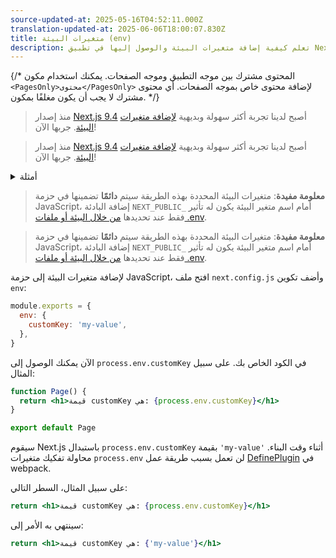 ```yaml
---
source-updated-at: 2025-05-16T04:52:11.000Z
translation-updated-at: 2025-06-06T18:00:07.830Z
title: متغيرات البيئة (env)
description: تعلم كيفية إضافة متغيرات البيئة والوصول إليها في تطبيق Next.js أثناء وقت البناء.
---
```


{/* المحتوى مشترك بين موجه التطبيق وموجه الصفحات. يمكنك استخدام مكون `<PagesOnly>محتوى</PagesOnly>` لإضافة محتوى خاص بموجه الصفحات. أي محتوى مشترك لا يجب أن يكون مغلفًا بمكون. */}

<AppOnly>

> منذ إصدار [Next.js 9.4](https://nextjs.org/blog/next-9-4) أصبح لدينا تجربة أكثر سهولة وبديهية [لإضافة متغيرات البيئة](/docs/app/building-your-application/configuring/environment-variables). جربها الآن!

</AppOnly>

<PagesOnly>

> منذ إصدار [Next.js 9.4](https://nextjs.org/blog/next-9-4) أصبح لدينا تجربة أكثر سهولة وبديهية [لإضافة متغيرات البيئة](/docs/pages/building-your-application/configuring/environment-variables). جربها الآن!

</PagesOnly>

<details>
  <summary>أمثلة</summary>

- [مع متغيرات البيئة](https://github.com/vercel/next.js/tree/canary/examples/with-env-from-next-config-js)

</details>

<AppOnly>

> **معلومة مفيدة**: متغيرات البيئة المحددة بهذه الطريقة سيتم **دائمًا** تضمينها في حزمة JavaScript، إضافة البادئة `NEXT_PUBLIC_` أمام اسم متغير البيئة يكون له تأثير فقط عند تحديدها [من خلال البيئة أو ملفات .env](/docs/app/building-your-application/configuring/environment-variables).

</AppOnly>

<PagesOnly>

> **معلومة مفيدة**: متغيرات البيئة المحددة بهذه الطريقة سيتم **دائمًا** تضمينها في حزمة JavaScript، إضافة البادئة `NEXT_PUBLIC_` أمام اسم متغير البيئة يكون له تأثير فقط عند تحديدها [من خلال البيئة أو ملفات .env](/docs/pages/building-your-application/configuring/environment-variables).

</PagesOnly>

لإضافة متغيرات البيئة إلى حزمة JavaScript، افتح ملف `next.config.js` وأضف تكوين `env`:

```js filename="next.config.js"
module.exports = {
  env: {
    customKey: 'my-value',
  },
}
```

الآن يمكنك الوصول إلى `process.env.customKey` في الكود الخاص بك. على سبيل المثال:

```jsx
function Page() {
  return <h1>قيمة customKey هي: {process.env.customKey}</h1>
}

export default Page
```

سيقوم Next.js باستبدال `process.env.customKey` بقيمة `'my-value'` أثناء وقت البناء. محاولة تفكيك متغيرات `process.env` لن تعمل بسبب طريقة عمل [DefinePlugin](https://webpack.js.org/plugins/define-plugin/) في webpack.

على سبيل المثال، السطر التالي:

```jsx
return <h1>قيمة customKey هي: {process.env.customKey}</h1>
```

سينتهي به الأمر إلى:

```jsx
return <h1>قيمة customKey هي: {'my-value'}</h1>
```